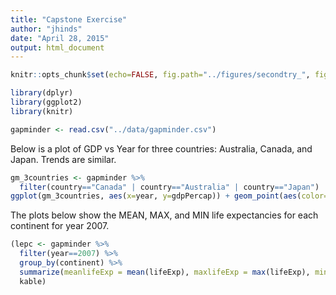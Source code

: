 ```yaml
---
title: "Capstone Exercise"
author: "jhinds"
date: "April 28, 2015"
output: html_document
---
```


```r
knitr::opts_chunk$set(echo=FALSE, fig.path="../figures/secondtry_", fig.height=5, fig.width=7)
```


```r
library(dplyr)
library(ggplot2)
library(knitr)
```


```r
gapminder <- read.csv("../data/gapminder.csv")
```

Below is a plot of GDP vs Year for three countries: Australia, Canada, and Japan.  Trends are similar.

```r
gm_3countries <- gapminder %>%
  filter(country=="Canada" | country=="Australia" | country=="Japan")
ggplot(gm_3countries, aes(x=year, y=gdpPercap)) + geom_point(aes(color=country)) + facet_wrap(~ country)
```

The plots below show the MEAN, MAX, and MIN life expectancies for each continent for year 2007.

```r
(lepc <- gapminder %>%
  filter(year==2007) %>%
  group_by(continent) %>%
  summarize(meanlifeExp = mean(lifeExp), maxlifeExp = max(lifeExp), minlifeExp = min(lifeExp)) %>%
  kable)
```
